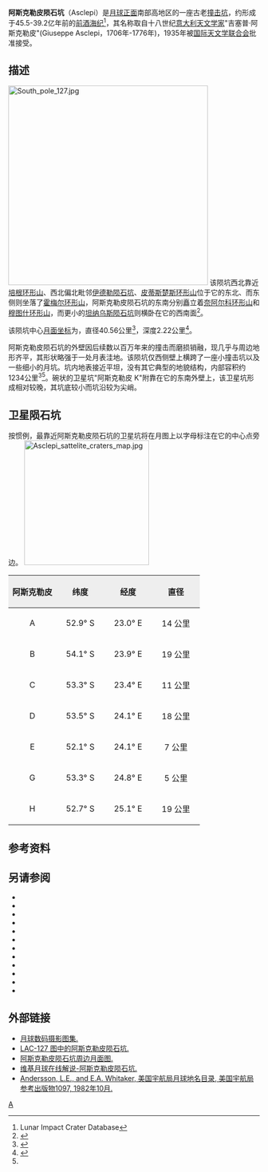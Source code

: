 {{lunar crater data|
 image=Asclepi_LO-IV-082H_LTVT.JPG|240px|
 caption=[[月球轨道器4号|月球轨道器4号]]拍摄的图像|
 latitude=55.19|
 N_or_S=S|
 longitude=25.52|
 E_or_W=E|
 diameter=40.56公里|
 depth=2.22公里|
 colong=335|
 eponym=吉塞普·阿斯克勒皮}}
'''阿斯克勒皮陨石坑'''（Asclepi）是[[月球正面|月球正面]]南部高地区的一座古老[[撞击坑|撞击坑]]，约形成于45.5-39.2亿年前的[[前酒海纪|前酒海纪]]<ref name=LICD>Lunar Impact Crater Database</ref>，其名称取自十八世纪[[意大利|意大利]][[天文学家|天文学家]]"吉塞普·阿斯克勒皮"(Giuseppe Asclepi，1706年-1776年)，1935年被[[国际天文学联合会|国际天文学联合会]]批准接受。

==描述==
[[Image:South_pole_127.jpg|400px]]
该陨坑西北靠近[[培根环形山|培根环形山]]、西北偏北毗邻[[伊德勒陨石坑|伊德勒陨石坑]]、[[皮蒂斯楚斯环形山|皮蒂斯楚斯环形山]]位于它的东北、而东侧则坐落了[[霍梅尔环形山|霍梅尔环形山]]，阿斯克勒皮陨石坑的东南分别矗立着[[奈阿尔科环形山|奈阿尔科环形山]]和[[穆图什环形山|穆图什环形山]]，而更小的[[坦纳乌斯陨石坑|坦纳乌斯陨石坑]]则横卧在它的西南面<ref>{{Cite web |url=http://planetarynames.wr.usgs.gov/images/Lunar/lac_127_wac.pdf |title=Crater Asclepi on LAC-127 map. |accessdate=2016-10-14 |archive-date=2016-12-13 |archive-url=https://web.archive.org/web/20161213044549/https://planetarynames.wr.usgs.gov/images/Lunar/lac_127_wac.pdf |dead-url=no }}</ref>。

该陨坑中心[[月面坐标|月面坐标]]为{{Coord|55.19|S|25.52|E|globe:Moon|nogoogle=1|noosm=1}}，直径40.56公里<ref name="IAU">{{Cite web |url=http://planetarynames.wr.usgs.gov/Feature/414 |title=Directory of the International Astronomical Union |accessdate=2016-10-14 |archive-date=2018-03-12 |archive-url=https://web.archive.org/web/20180312083200/https://planetarynames.wr.usgs.gov/Feature/414 |dead-url=no }}</ref>，深度2.22公里<ref>{{Cite web |url=http://fisherka.csolutionshosting.net/astronote/plan/craterdepth/html/CraterDepthFeatureNameWestfall.html |title=John E. Westfall's Atlas of the Lunar Terminator, Cambridge Univ. Press (2000) |accessdate=2016-10-14 |archive-date=2014-12-18 |archive-url=https://archive.today/20141218234310/http://fisherka.csolutionshosting.net/astronote/plan/craterdepth/html/CraterDepthFeatureNameWestfall.html |dead-url=yes }}</ref>。

阿斯克勒皮陨石坑的外壁因后续数以百万年来的撞击而磨损销融，现几乎与周边地形齐平，其形状略强于一处月表洼地。该陨坑仅西侧壁上横跨了一座小撞击坑以及一些细小的月坑。坑内地表接近平坦，没有其它典型的地貌结构，内部容积约1234公里<sup>3</sup><ref name="LICD"/>。碗状的卫星坑"阿斯克勒皮 K"附靠在它的东南外壁上，该卫星坑形成相对较晚，其坑底较小而坑沿较为尖峭。{{clear}}
==卫星陨石坑==
按惯例，最靠近阿斯克勒皮陨石坑的卫星坑将在月图上以字母标注在它的中心点旁边。
[[Image:Asclepi_sattelite_craters_map.jpg|250px]]

{| class="wikitable"
!width="25%" style="background:#eeeeee;" |阿斯克勒皮 
!width="25%" style="background:#eeeeee;" |纬度
!width="25%" style="background:#eeeeee;" |经度
!width="25%" style="background:#eeeeee;" |直径
|-
|align="center"|A
|align="center"|52.9° S
|align="center"|23.0° E
|align="center"|14 公里
|-
|align="center"|B
|align="center"|54.1° S
|align="center"|23.9° E
|align="center"|19 公里
|-
|align="center"|C
|align="center"|53.3° S
|align="center"|23.4° E
|align="center"|11 公里
|-
|align="center"|D
|align="center"|53.5° S
|align="center"|24.1° E
|align="center"|18 公里
|-
|align="center"|E
|align="center"|52.1° S
|align="center"|24.1° E
|align="center"|7 公里
|-
|align="center"|G
|align="center"|53.3° S
|align="center"|24.8° E
|align="center"|5 公里
|-
|align="center"|H
|align="center"|52.7° S
|align="center"|25.1° E
|align="center"|19 公里
|}{{clear}}
==参考资料==
{{Reflist}}

==另请参阅==
* {{cite book
  | last1 = Andersson
  | first1 = L. E.
  | last2 = Whitaker
  | first2 = E. A.
  | authorlink2 = Ewen Whitaker
  | date = 1982
  | title = [[NASA|NASA]] Catalogue of Lunar Nomenclature
  | publisher = NASA RP-1097
  | ref = harv
  }}
* {{cite web
  | last = Blue
  | first = Jennifer
  | date = July 25, 2007
  | title = Gazetteer of Planetary Nomenclature
  | publisher = [[United_States_Geological_Survey|USGS]]
  | url = http://planetarynames.wr.usgs.gov/
  | accessdate = 2007-08-05
  | ref = harv
  | archive-date = 2019-12-05
  | archive-url = https://web.archive.org/web/20191205162958/https://planetarynames.wr.usgs.gov/
  | dead-url = no
  }}
* {{cite book
  | last1 = Bussey
  | first1 = B.
  | authorlink1 = Ben Bussey
  | last2 = Spudis
  | first2 = P.
  | authorlink2 = Paul Spudis
  | date = 2004
  | title = The Clementine Atlas of the Moon
  | publisher = Cambridge University Press
  | location = New York
  | isbn = 978-0-521-81528-4
  | ref = harv
  }}
* {{cite book
  | last1 = Cocks
  | first1 = Elijah E.
  | last2 = Cocks
  | first2 = Josiah C.
  | date = 1995
  | title = Who's Who on the Moon: A Biographical Dictionary of Lunar Nomenclature
  | url = https://archive.org/details/isbn_9780936389271
  | publisher = Tudor Publishers
  | isbn = 978-0-936389-27-1
  | ref = harv
  }}
* {{cite web
  | last = McDowell
  | first = Jonathan
  | date = July 15, 2007
  | url = http://host.planet4589.org/astro/lunar/
  | title = Lunar Nomenclature
  | publisher = Jonathan's Space Report
  | accessdate = 2007-10-24
  | ref = harv
  | archive-date = 2019-06-21
  | archive-url = https://web.archive.org/web/20190621012337/http://host.planet4589.org/astro/lunar/
  | dead-url = no
  }}
* {{cite journal| last1 = Menzel| first1 = D. H.| last2 = Minnaert| first2 = M.| last3 = Levin| first3 = B.| last4 = Dollfus| first4 = A.| last5 = Bell| first5 = B.| title = Report on Lunar Nomenclature by the Working Group of Commission 17 of the IAU| doi = 10.1007/BF00171763| journal = Space Science Reviews| volume = 12| issue = 2| pages = 136–186| date = 1971| bibcode = 1971SSRv...12..136M| ref = harv}}
* {{cite book
  | first = Patrick
  | last = Moore
  | authorlink = Patrick Moore
  | date = 2001
  | title = On the Moon
  | url = https://archive.org/details/patrickmooreonmo00patr
  | publisher = Sterling Publishing Co.
  | isbn = 978-0-304-35469-6
  | ref = harv
  }}
* {{cite book
  | first = Fred W.
  | last = Price
  | date = 1988
  | title = The Moon Observer's Handbook
  | publisher = Cambridge University Press
  | isbn = 978-0-521-33500-3
  | ref = harv
  }}
* {{cite book
  | last = Rükl
  | first = Antonín
  | authorlink = Antonín Rükl
  | date = 1990
  | title = Atlas of the Moon
  | publisher = Kalmbach Books
  | isbn = 978-0-913135-17-4
  | ref = harv
  }}
* {{cite book
  | last = Webb
  | first = Rev. T. W.
  | authorlink = Thomas William Webb
  | date = 1962
  | title = Celestial Objects for Common Telescopes
  | url = https://archive.org/details/celestialobjects00webb
  | edition = 6th revised
  | publisher = Dover
  | isbn = 978-0-486-20917-3
  | ref = harv
  }}
* {{cite book
  | first = Ewen A.
  | last = Whitaker
  | authorlink = Ewen Whitaker
  | date = 1999
  | title = Mapping and Naming the Moon
  | publisher = Cambridge University Press
  | isbn = 978-0-521-62248-6
  | ref = harv
  }}
* {{cite book
  | first = Peter T.
  | last = Wlasuk
  | date = 2000
  | title = Observing the Moon
  | publisher = Springer
  | isbn = 978-1-85233-193-1
  | ref = harv
 }}

==外部链接==
* [http://www.lpi.usra.edu/resources/lunar_orbiter/bin/srch_nam.shtml?Asclepi%7C0 月球数码摄影图集.] {{Wayback|url=http://www.lpi.usra.edu/resources/lunar_orbiter/bin/srch_nam.shtml?Asclepi%7C0 |date=20160303201028 }}
* [http://www.lpi.usra.edu/resources/mapcatalog/LAC/lac127/ LAC-127 图中的阿斯克勒皮陨石坑.] {{Wayback|url=http://www.lpi.usra.edu/resources/mapcatalog/LAC/lac127/ |date=20160304072842 }}
* [http://www.lpi.usra.edu/resources/mapcatalog/usgs/I702/ 阿斯克勒皮陨石坑周边月面图.] {{Wayback|url=http://www.lpi.usra.edu/resources/mapcatalog/usgs/I702/ |date=20160304065618 }}
* [http://the-moon.wikispaces.com/Asclepi 维基月球在线解说-阿斯克勒皮陨石坑.] {{Wayback|url=http://the-moon.wikispaces.com/Asclepi |date=20180530155236 }}
* [http://planet4589.org/astro/lunar/RP-1097.pdf Andersson, L.E., and E.A. Whitaker, 美国宇航局月球地名目录, 美国宇航局参考出版物1097, 1982年10月.] {{Wayback|url=http://planet4589.org/astro/lunar/RP-1097.pdf |date=20141006125838 }}

[[Category:月球环形山|A]]
{{月球环形山 (A-B)}}